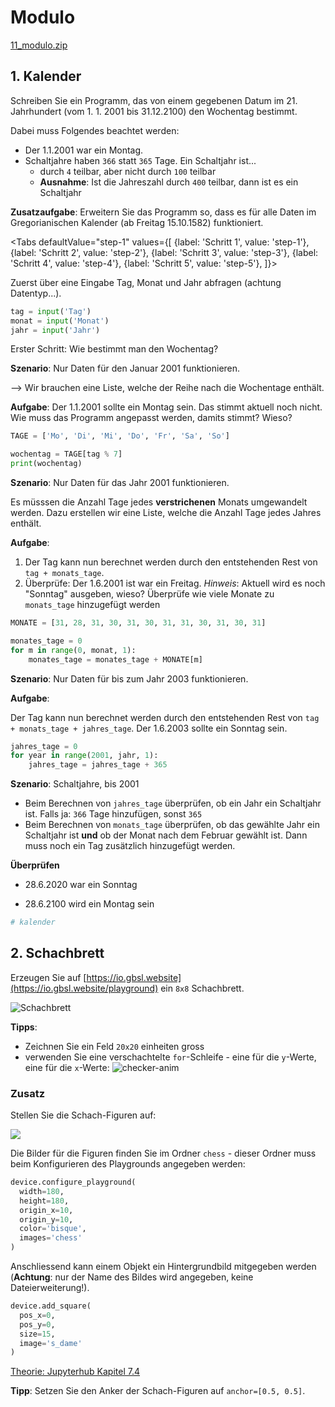 
# Modulo

[11_modulo.zip](skeletons/11_modulo.zip)

## 1. Kalender

Schreiben Sie ein Programm, das von einem gegebenen Datum im 21. Jahrhundert (vom 1. 1. 2001 bis 31.12.2100) den Wochentag bestimmt.

Dabei muss Folgendes beachtet werden:

- Der 1.1.2001 war ein Montag.
- Schaltjahre haben `366` statt `365` Tage. Ein Schaltjahr ist...
  - durch `4` teilbar, aber nicht durch `100` teilbar
  - **Ausnahme**: Ist die Jahreszahl durch `400` teilbar, dann ist es ein Schaltjahr

**Zusatzaufgabe**: Erweitern Sie das Programm so, dass es für alle Daten im Gregorianischen Kalender (ab Freitag 15.10.1582) funktioniert.


<Tabs
  defaultValue="step-1"
  values={[
    {label: 'Schritt 1', value: 'step-1'},
    {label: 'Schritt 2', value: 'step-2'},
    {label: 'Schritt 3', value: 'step-3'},
    {label: 'Schritt 4', value: 'step-4'},
    {label: 'Schritt 5', value: 'step-5'},
  ]}>
  <TabItem value="step-1">

Zuerst über eine Eingabe Tag, Monat und Jahr abfragen (achtung Datentyp...).

```py
tag = input('Tag')
monat = input('Monat')
jahr = input('Jahr')
```

  </TabItem>
  <TabItem value="step-2">

Erster Schritt: Wie bestimmt man den Wochentag?

**Szenario**: Nur Daten für den Januar 2001 funktionieren.

--> Wir brauchen eine Liste, welche der Reihe nach die Wochentage enthält.

**Aufgabe**: Der 1.1.2001 sollte ein Montag sein. Das stimmt aktuell noch nicht. Wie muss das Programm angepasst werden, damits stimmt? Wieso?

```py
TAGE = ['Mo', 'Di', 'Mi', 'Do', 'Fr', 'Sa', 'So']

wochentag = TAGE[tag % 7]
print(wochentag)
```

  </TabItem>
  <TabItem value="step-3">


**Szenario**: Nur Daten für das Jahr 2001 funktionieren.

Es müsssen die Anzahl Tage jedes **verstrichenen** Monats umgewandelt werden. Dazu erstellen wir eine Liste, welche die Anzahl Tage jedes Jahres enthält.

**Aufgabe**:

1. Der Tag kann nun berechnet werden durch den entstehenden Rest von `tag + monats_tage`.
2. Überprüfe: Der 1.6.2001 ist war ein Freitag. _Hinweis_: Aktuell wird es noch "Sonntag" ausgeben, wieso? Überprüfe wie viele Monate zu `monats_tage` hinzugefügt werden

```py
MONATE = [31, 28, 31, 30, 31, 30, 31, 31, 30, 31, 30, 31]

monates_tage = 0
for m in range(0, monat, 1):
    monates_tage = monates_tage + MONATE[m]
```

  </TabItem>
  <TabItem value="step-4">


**Szenario**: Nur Daten für bis zum Jahr 2003 funktionieren.

**Aufgabe**:

Der Tag kann nun berechnet werden durch den entstehenden Rest von `tag + monats_tage + jahres_tage`. Der 1.6.2003 sollte ein Sonntag sein.

```py
jahres_tage = 0
for year in range(2001, jahr, 1):
    jahres_tage = jahres_tage + 365
```

  </TabItem>
  <TabItem value="step-5">

**Szenario**: Schaltjahre, bis 2001

- Beim Berechnen von `jahres_tage` überprüfen, ob ein Jahr ein Schaltjahr ist. Falls ja: `366` Tage hinzufügen, sonst `365`
- Beim Berechnen von `monats_tage` überprüfen, ob das gewählte Jahr ein Schaltjahr ist **und** ob der Monat nach dem Februar gewählt ist. Dann muss noch ein Tag zusätzlich hinzugefügt werden.

**Überprüfen**

- 28.6.2020 war ein Sonntag
- 28.6.2100 wird ein Montag sein


  </TabItem>
</Tabs>

```py live_py title=kalender.py id=13c15f99-7389-4d8e-a884-1ca388c0cbb0
# kalender

```

## 2. Schachbrett

Erzeugen Sie auf [https://io.gbsl.website](https://io.gbsl.website/playground) ein `8x8` Schachbrett.

![Schachbrett](images/11-modulo/chess1.png)

**Tipps**:

- Zeichnen Sie ein Feld `20x20` einheiten gross
- verwenden Sie eine verschachtelte `for`-Schleife - eine für die `y`-Werte, eine für die `x`-Werte:
  ![checker-anim](images/11-modulo/animate_draw.gif)

### Zusatz

Stellen Sie die Schach-Figuren auf:

![](images/11-modulo/chess2.png)

Die Bilder für die Figuren finden Sie im Ordner `chess` - dieser Ordner muss beim Konfigurieren des Playgrounds angegeben werden:

```py
device.configure_playground(
  width=180,
  height=180,
  origin_x=10,
  origin_y=10,
  color='bisque',
  images='chess'
)
```

Anschliessend kann einem Objekt ein Hintergrundbild mitgegeben werden (**Achtung**: nur der Name des Bildes wird angegeben, keine Dateierweiterung!).

```py
device.add_square(
  pos_x=0,
  pos_y=0,
  size=15,
  image='s_dame'
)
```

[Theorie: Jupyterhub Kapitel 7.4](https://jupyter.gbsl.website/user-redirect/lab/tree/shared/07T_Playground.ipynb)

**Tipp**: Setzen Sie den Anker der Schach-Figuren auf `anchor=[0.5, 0.5]`.